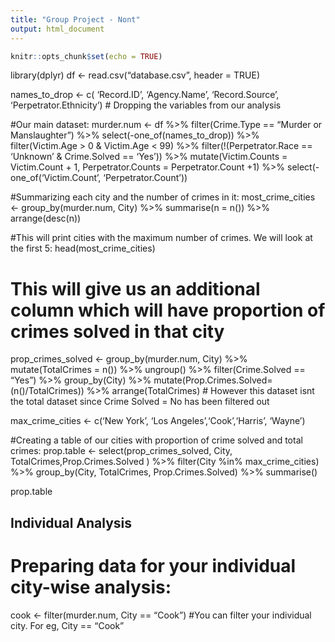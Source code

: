 ```yaml
---
title: "Group Project - Nont"
output: html_document
---
```


```r
knitr::opts_chunk$set(echo = TRUE)
```

library(dplyr)
df <- read.csv("database.csv", header = TRUE)



names_to_drop <- c( 'Record.ID', 'Agency.Name', 'Record.Source', 
                    'Perpetrator.Ethnicity') # Dropping the variables from our analysis


#Our main dataset:
murder.num <- df %>%
  filter(Crime.Type == "Murder or Manslaughter") %>%
  select(-one_of(names_to_drop)) %>%
  filter(Victim.Age > 0 & Victim.Age < 99) %>%
  filter(!(Perpetrator.Race == 'Unknown' & Crime.Solved == 'Yes')) %>%
  mutate(Victim.Counts = Victim.Count + 1, Perpetrator.Counts = Perpetrator.Count +1) %>%
  select(-one_of('Victim.Count', 'Perpetrator.Count'))


#Summarizing each city and the number of crimes in it:
most_crime_cities <- 
  group_by(murder.num, City) %>%
  summarise(n = n()) %>%
  arrange(desc(n)) 

#This will print cities with the maximum number of crimes. We will look at the first 5:
head(most_crime_cities)

# This will give us an additional column which will have proportion of crimes solved in that city
prop_crimes_solved <- 
  group_by(murder.num, City) %>% 
  mutate(TotalCrimes = n()) %>%
  ungroup() %>%
  filter(Crime.Solved == "Yes") %>%
  group_by(City) %>%
  mutate(Prop.Crimes.Solved= (n()/TotalCrimes)) %>% 
  arrange(TotalCrimes)
# However this dataset isnt the total dataset since Crime Solved = No has been filtered out


max_crime_cities <- c('New York', 'Los Angeles','Cook','Harris', 'Wayne')


#Creating a table of our cities with proportion of crime solved and total crimes:
prop.table <- select(prop_crimes_solved, City, TotalCrimes,Prop.Crimes.Solved ) %>%
  filter(City %in% max_crime_cities) %>%
  group_by(City, TotalCrimes, Prop.Crimes.Solved) %>%
  summarise() 

prop.table

## Individual Analysis
# Preparing data for your individual city-wise analysis:
cook <- filter(murder.num, City == "Cook") #You can filter your individual city. For eg, City == "Cook"